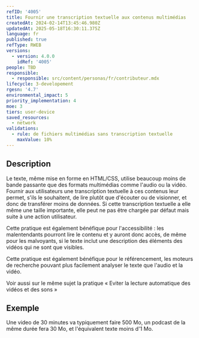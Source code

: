 ```yaml
---
refID: '4005'
title: Fournir une transcription textuelle aux contenus multimédias
createdAt: 2024-02-14T13:45:46.980Z
updatedAt: 2025-05-18T16:30:11.375Z
language: fr
published: true
refType: RWEB
versions:
  - version: 4.0.0
    idRef: '4005'
people: TBD
responsible:
  - responsible: src/content/personas/fr/contributeur.mdx
lifecycle: 3-developement
rgesn: '4.7'
environmental_impact: 5
priority_implementation: 4
moe: 3
tiers: user-device
saved_resources:
  - network
validations:
  - rule: de fichiers multimédias sans transcription textuelle
    maxValue: 10%
---
```


## Description

Le texte, même mise en forme en HTML/CSS, utilise beaucoup moins de bande passante que des formats multimédias comme l'audio ou la vidéo.
Fournir aux utilisateurs une transcription textuelle à ces contenus leur permet, s'ils le souhaitent, de lire plutôt que d'écouter ou de visionner, et donc de transférer moins de données.
Si cette transcription textuelle a elle même une taille importante, elle peut ne pas être chargée par défaut mais suite à une action utilisateur.

Cette pratique est également bénéfique pour l'accessibilité : les malentendants pourront lire le contenu et y auront donc accès, de même pour les malvoyants, si le texte inclut une description des éléments des vidéos qui ne sont que visibles.

Cette pratique est également bénéfique pour le référencement, les moteurs de recherche pouvant plus facilement analyser le texte que l'audio et la vidéo.

Voir aussi sur le même sujet la pratique « Eviter la lecture automatique des vidéos et des sons »

## Exemple

Une video de 30 minutes va typiquement faire 500 Mo, un podcast de la même durée fera 30 Mo, et l'équivalent texte moins d'1 Mo.
